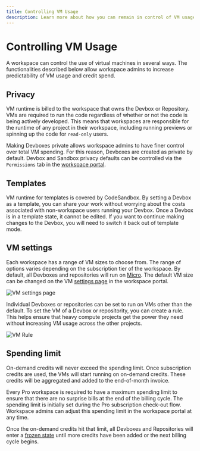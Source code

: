 ```yaml
---
title: Controlling VM Usage
description: Learn more about how you can remain in control of VM usage in your CodeSandbox workspace.
---
```



# Controlling VM Usage

A workspace can control the use of virtual machines in several ways. The functionalities described below allow workspace admins to increase predictability of VM usage and credit spend.

## Privacy

VM runtime is billed to the workspace that owns the Devbox or Repository. VMs are required to run the code regardless of whether or not the code is being actively developed. This means that workspaces are responsible for the runtime of any project in their workspace, including running previews or spinning up the code for `read-only` users.

Making Devboxes private allows workspace admins to have finer control over total VM spending. For this reason, Devboxes are created as private by default. Devbox and Sandbox privacy defaults can be controlled via the `Permissions` tab in the [workspace portal](codesandbox.io/t/permissions).

## Templates

VM runtime for templates is covered by CodeSandbox. By setting a Devbox as a template, you can share your work without worrying about the costs associated with non-workspace users running your Devbox. 
Once a Devbox is in a template state, it cannot be edited. If you want to continue making changes to the Devbox, you will need to switch it back out of template mode. 

## VM settings

Each workspace has a range of VM sizes to choose from. The range of options varies depending on the subscription tier of the workspace. 
By default, all Devboxes and repositories will run on [Micro](/learn/credit-usage/credits). The default VM size can be changed on the VM [settings page](codesandbox.io/t/vm_settings) in the workspace portal.

![VM settings page](../images/vm-settings.png)

Individual Devboxes or repositories can be set to run on VMs other than the default. 
To set the VM of a Devbox or repositority, you can create a rule. This helps ensure that heavy compute projects get the power they need without increasing VM usage across the other projects.

![VM Rule](../images/vm-rule.png)


## Spending limit
On-demand credits will never exceed the spending limit. 
Once subscription credits are used, the VMs will start running on on-demand credits. These credits will be aggregated and added to the end-of-month invoice.

Every Pro workspace is required to have a maximum spending limit to ensure that there are no surprise bills at the end of the billing cycle. 
The spending limit is initially set during the Pro subscription check-out flow. Workspace admins can adjust this spending limit in the workspace portal at any time. 

Once the on-demand credits hit that limit, all Devboxes and Repositories will enter a [frozen state](/learn/plans/pricing-faq#my-devbox-is-frozen-what-does-that-mean) until more credits have been added or the next billing cycle begins.